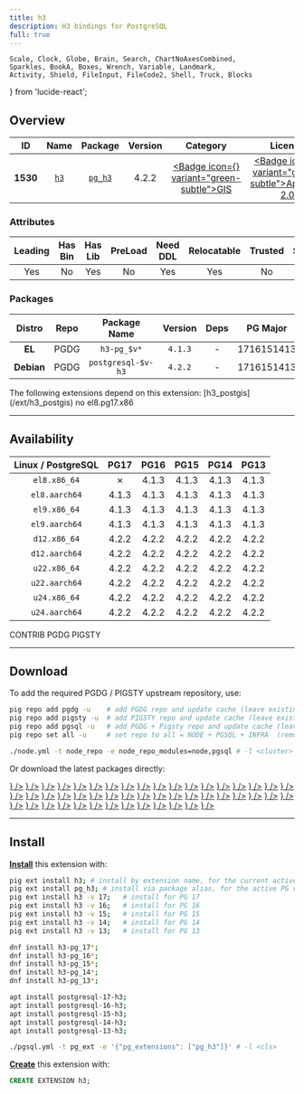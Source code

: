 ```yaml
---
title: h3
description: H3 bindings for PostgreSQL
full: true
---
```


    Scale, Clock, Globe, Brain, Search, ChartNoAxesCombined,
    Sparkles, BookA, Boxes, Wrench, Variable, Landmark,
    Activity, Shield, FileInput, FileCode2, Shell, Truck, Blocks
} from 'lucide-react';

## Overview

| <TooltipIconButton tooltip="Extension unique identifier" side="top">ID</TooltipIconButton> | <TooltipIconButton tooltip="Extension name" side="top">Name</TooltipIconButton> | <TooltipIconButton tooltip="Package name for installation" side="top">Package</TooltipIconButton> | <TooltipIconButton tooltip="Latest available extension version" side="top">Version</TooltipIconButton> | <TooltipIconButton tooltip="Extension category" side="top">Category</TooltipIconButton> | <TooltipIconButton tooltip="Open source license" side="top">License</TooltipIconButton> | <TooltipIconButton tooltip="Programming language" side="top">Lang</TooltipIconButton> |
|:--------:|:--------:|:----------:|:--------------:|:---------------------------------------:|:------------------------------------------------------:|:----:|
| **1530** | [`h3`](https://github.com/zachasme/h3-pg) | [`pg_h3`](/ext/h3) | 4.2.2 | <a href="/ext/gis" className="no-underline"><Badge icon={<Globe />} variant="green-subtle">GIS</Badge></a> | <a href="/ext/list/license#apache-20" className="no-underline"><Badge icon={<Scale />} variant="green-subtle">Apache-2.0</Badge></a> | <a href="/ext/list/lang#c"><Badge icon={<FileCode2 />} variant="blue-subtle">C</Badge></a> |

### Attributes

| <TooltipIconButton tooltip="The Primary Leading extension in the Package" side="top">Leading</TooltipIconButton> | <TooltipIconButton tooltip="Contains binary utils" side="top">Has Bin</TooltipIconButton> | <TooltipIconButton tooltip="Contains .so shared library files" side="top">Has Lib</TooltipIconButton> | <TooltipIconButton tooltip="Requires preloading via shared_preload_libraries" side="top">PreLoad</TooltipIconButton> | <TooltipIconButton tooltip="Requires CREATE EXTENSION DDL command" side="top">Need DDL</TooltipIconButton> | <TooltipIconButton tooltip="Can be installed in any schema" side="top">Relocatable</TooltipIconButton> | <TooltipIconButton tooltip="Can be created by non-superuser" side="top">Trusted</TooltipIconButton> | <TooltipIconButton tooltip="Schemas used by this extension" side="top">Schemas</TooltipIconButton> |
|:-------:|:-------:|:-------:|:-------:|:--------:|:-----------:|:-------:|:-------:|
| Yes | No | Yes | No | Yes | Yes | No | - |

### Packages

| <TooltipIconButton tooltip="Linux distribution family, EL or Debian" side="top">Distro</TooltipIconButton> | <TooltipIconButton tooltip="Package repository" side="top">Repo</TooltipIconButton> | <TooltipIconButton tooltip="The RPM/DEB Package Name Pattern (replace $v with real pg major)" side="top">Package Name</TooltipIconButton> | <TooltipIconButton tooltip="Latest package version" side="top">Version</TooltipIconButton> | <TooltipIconButton tooltip="RPM/DEB Package dependencies" side="top">Deps</TooltipIconButton> | <TooltipIconButton tooltip="Available in these PostgreSQL Major Versions" side="top">PG Major</TooltipIconButton> |
|:----------:|:--------:|:------------------------:|:-----------:|:------------:|:------------------:|
|   **EL**   | <Badge variant="blue-subtle"><span className="font-bold">PGDG</span></Badge> | `h3-pg_$v*` | `4.1.3` | - | <Badge variant="green-subtle">17</Badge><Badge variant="green-subtle">16</Badge><Badge variant="green-subtle">15</Badge><Badge variant="green-subtle">14</Badge><Badge variant="green-subtle">13</Badge> |
| **Debian** | <Badge variant="blue-subtle"><span className="font-bold">PGDG</span></Badge> | `postgresql-$v-h3` | `4.2.2` | - | <Badge variant="green-subtle">17</Badge><Badge variant="green-subtle">16</Badge><Badge variant="green-subtle">15</Badge><Badge variant="green-subtle">14</Badge><Badge variant="green-subtle">13</Badge> |


<Callout title="Dependent Extensions" type="info">
    The following extensions depend on this extension: [h3_postgis](/ext/h3_postgis)
</Callout>

<Callout title="Comments" type="info">
    no el8.pg17.x86
</Callout>


------

## Availability

| <TooltipIconButton tooltip="Linux Distro Arch / PostgreSQL Major Version" side="top">Linux / PostgreSQL </TooltipIconButton> | **PG17** | **PG16** | **PG15** | **PG14** | **PG13** |
|:-----:|:-----:|:-----:|:-----:|:-----:|:-----:|
| `el8.x86_64` | <Badge variant="red-subtle">✗</Badge> | <Badge variant="blue-subtle">4.1.3</Badge> | <Badge variant="blue-subtle">4.1.3</Badge> | <Badge variant="blue-subtle">4.1.3</Badge> | <Badge variant="blue-subtle">4.1.3</Badge> |
| `el8.aarch64` | <Badge variant="blue-subtle">4.1.3</Badge> | <Badge variant="blue-subtle">4.1.3</Badge> | <Badge variant="blue-subtle">4.1.3</Badge> | <Badge variant="blue-subtle">4.1.3</Badge> | <Badge variant="blue-subtle">4.1.3</Badge> |
| `el9.x86_64` | <Badge variant="blue-subtle">4.1.3</Badge> | <Badge variant="blue-subtle">4.1.3</Badge> | <Badge variant="blue-subtle">4.1.3</Badge> | <Badge variant="blue-subtle">4.1.3</Badge> | <Badge variant="blue-subtle">4.1.3</Badge> |
| `el9.aarch64` | <Badge variant="blue-subtle">4.1.3</Badge> | <Badge variant="blue-subtle">4.1.3</Badge> | <Badge variant="blue-subtle">4.1.3</Badge> | <Badge variant="blue-subtle">4.1.3</Badge> | <Badge variant="blue-subtle">4.1.3</Badge> |
| `d12.x86_64` | <Badge variant="blue-subtle">4.2.2</Badge> | <Badge variant="blue-subtle">4.2.2</Badge> | <Badge variant="blue-subtle">4.2.2</Badge> | <Badge variant="blue-subtle">4.2.2</Badge> | <Badge variant="blue-subtle">4.2.2</Badge> |
| `d12.aarch64` | <Badge variant="blue-subtle">4.2.2</Badge> | <Badge variant="blue-subtle">4.2.2</Badge> | <Badge variant="blue-subtle">4.2.2</Badge> | <Badge variant="blue-subtle">4.2.2</Badge> | <Badge variant="blue-subtle">4.2.2</Badge> |
| `u22.x86_64` | <Badge variant="blue-subtle">4.2.2</Badge> | <Badge variant="blue-subtle">4.2.2</Badge> | <Badge variant="blue-subtle">4.2.2</Badge> | <Badge variant="blue-subtle">4.2.2</Badge> | <Badge variant="blue-subtle">4.2.2</Badge> |
| `u22.aarch64` | <Badge variant="blue-subtle">4.2.2</Badge> | <Badge variant="blue-subtle">4.2.2</Badge> | <Badge variant="blue-subtle">4.2.2</Badge> | <Badge variant="blue-subtle">4.2.2</Badge> | <Badge variant="blue-subtle">4.2.2</Badge> |
| `u24.x86_64` | <Badge variant="blue-subtle">4.2.2</Badge> | <Badge variant="blue-subtle">4.2.2</Badge> | <Badge variant="blue-subtle">4.2.2</Badge> | <Badge variant="blue-subtle">4.2.2</Badge> | <Badge variant="blue-subtle">4.2.2</Badge> |
| `u24.aarch64` | <Badge variant="blue-subtle">4.2.2</Badge> | <Badge variant="blue-subtle">4.2.2</Badge> | <Badge variant="blue-subtle">4.2.2</Badge> | <Badge variant="blue-subtle">4.2.2</Badge> | <Badge variant="blue-subtle">4.2.2</Badge> |

<Badge variant="green-subtle"><span className="font-black">CONTRIB</span></Badge> <Badge variant="blue-subtle"><span className="font-black">PGDG</span></Badge> <Badge variant="amber-subtle"><span className="font-black">PIGSTY</span></Badge>

------

## Download

To add the required PGDG / PIGSTY upstream repository, use:

```bash tab="pig"
pig repo add pgdg -u    # add PGDG repo and update cache (leave existing repos)
pig repo add pigsty -u  # add PIGSTY repo and update cache (leave existing repos)
pig repo add pgsql -u   # add PGDG + Pigsty repo and update cache (leave existing repos)
pig repo set all -u     # set repo to all = NODE + PGSQL + INFRA  (remove existing repos)
```
```bash tab="pigsty"
./node.yml -t node_repo -e node_repo_modules=node,pgsql # -l <cluster>
```

Or download the latest packages directly:

<Files>
    <Folder name="el8.x86_64">
        <a href="https://download.postgresql.org/pub/repos/yum/16/redhat/rhel-8-x86_64/h3-pg_16-4.1.3-1PGDG.rhel8.x86_64.rpm"><File name="h3-pg_16-4.1.3-1PGDG.rhel8.x86_64.rpm" icon={<Package className="text-emerald-500" />} /></a>
        <a href="https://download.postgresql.org/pub/repos/yum/15/redhat/rhel-8-x86_64/h3-pg_15-4.1.3-1PGDG.rhel8.x86_64.rpm"><File name="h3-pg_15-4.1.3-1PGDG.rhel8.x86_64.rpm" icon={<Package className="text-emerald-500" />} /></a>
        <a href="https://download.postgresql.org/pub/repos/yum/14/redhat/rhel-8-x86_64/h3-pg_14-4.1.3-1PGDG.rhel8.x86_64.rpm"><File name="h3-pg_14-4.1.3-1PGDG.rhel8.x86_64.rpm" icon={<Package className="text-emerald-500" />} /></a>
        <a href="https://download.postgresql.org/pub/repos/yum/13/redhat/rhel-8-x86_64/h3-pg_13-4.1.3-1PGDG.rhel8.x86_64.rpm"><File name="h3-pg_13-4.1.3-1PGDG.rhel8.x86_64.rpm" icon={<Package className="text-emerald-500" />} /></a>
    </Folder>
    <Folder name="el8.aarch64">
        <a href="https://download.postgresql.org/pub/repos/yum/17/redhat/rhel-8-aarch64/h3-pg_17-4.1.3-3PGDG.rhel8.aarch64.rpm"><File name="h3-pg_17-4.1.3-3PGDG.rhel8.aarch64.rpm" icon={<Package className="text-orange-500" />} /></a>
        <a href="https://download.postgresql.org/pub/repos/yum/16/redhat/rhel-8-aarch64/h3-pg_16-4.1.3-1PGDG.rhel8.aarch64.rpm"><File name="h3-pg_16-4.1.3-1PGDG.rhel8.aarch64.rpm" icon={<Package className="text-orange-500" />} /></a>
        <a href="https://download.postgresql.org/pub/repos/yum/15/redhat/rhel-8-aarch64/h3-pg_15-4.1.3-1PGDG.rhel8.aarch64.rpm"><File name="h3-pg_15-4.1.3-1PGDG.rhel8.aarch64.rpm" icon={<Package className="text-orange-500" />} /></a>
        <a href="https://download.postgresql.org/pub/repos/yum/14/redhat/rhel-8-aarch64/h3-pg_14-4.1.3-1PGDG.rhel8.aarch64.rpm"><File name="h3-pg_14-4.1.3-1PGDG.rhel8.aarch64.rpm" icon={<Package className="text-orange-500" />} /></a>
        <a href="https://download.postgresql.org/pub/repos/yum/13/redhat/rhel-8-aarch64/h3-pg_13-4.1.3-1PGDG.rhel8.aarch64.rpm"><File name="h3-pg_13-4.1.3-1PGDG.rhel8.aarch64.rpm" icon={<Package className="text-orange-500" />} /></a>
    </Folder>
    <Folder name="el9.x86_64">
        <a href="https://download.postgresql.org/pub/repos/yum/17/redhat/rhel-9-x86_64/h3-pg_17-4.1.3-3PGDG.rhel9.x86_64.rpm"><File name="h3-pg_17-4.1.3-3PGDG.rhel9.x86_64.rpm" icon={<Package className="text-emerald-500" />} /></a>
        <a href="https://download.postgresql.org/pub/repos/yum/16/redhat/rhel-9-x86_64/h3-pg_16-4.1.3-1PGDG.rhel9.x86_64.rpm"><File name="h3-pg_16-4.1.3-1PGDG.rhel9.x86_64.rpm" icon={<Package className="text-emerald-500" />} /></a>
        <a href="https://download.postgresql.org/pub/repos/yum/15/redhat/rhel-9-x86_64/h3-pg_15-4.1.3-1PGDG.rhel9.x86_64.rpm"><File name="h3-pg_15-4.1.3-1PGDG.rhel9.x86_64.rpm" icon={<Package className="text-emerald-500" />} /></a>
        <a href="https://download.postgresql.org/pub/repos/yum/14/redhat/rhel-9-x86_64/h3-pg_14-4.1.3-1PGDG.rhel9.x86_64.rpm"><File name="h3-pg_14-4.1.3-1PGDG.rhel9.x86_64.rpm" icon={<Package className="text-emerald-500" />} /></a>
        <a href="https://download.postgresql.org/pub/repos/yum/13/redhat/rhel-9-x86_64/h3-pg_13-4.1.3-1PGDG.rhel9.x86_64.rpm"><File name="h3-pg_13-4.1.3-1PGDG.rhel9.x86_64.rpm" icon={<Package className="text-emerald-500" />} /></a>
    </Folder>
    <Folder name="el9.aarch64">
        <a href="https://download.postgresql.org/pub/repos/yum/17/redhat/rhel-9-aarch64/h3-pg_17-4.1.3-3PGDG.rhel9.aarch64.rpm"><File name="h3-pg_17-4.1.3-3PGDG.rhel9.aarch64.rpm" icon={<Package className="text-orange-500" />} /></a>
        <a href="https://download.postgresql.org/pub/repos/yum/16/redhat/rhel-9-aarch64/h3-pg_16-4.1.3-1PGDG.rhel9.aarch64.rpm"><File name="h3-pg_16-4.1.3-1PGDG.rhel9.aarch64.rpm" icon={<Package className="text-orange-500" />} /></a>
        <a href="https://download.postgresql.org/pub/repos/yum/15/redhat/rhel-9-aarch64/h3-pg_15-4.1.3-1PGDG.rhel9.aarch64.rpm"><File name="h3-pg_15-4.1.3-1PGDG.rhel9.aarch64.rpm" icon={<Package className="text-orange-500" />} /></a>
        <a href="https://download.postgresql.org/pub/repos/yum/14/redhat/rhel-9-aarch64/h3-pg_14-4.1.3-1PGDG.rhel9.aarch64.rpm"><File name="h3-pg_14-4.1.3-1PGDG.rhel9.aarch64.rpm" icon={<Package className="text-orange-500" />} /></a>
        <a href="https://download.postgresql.org/pub/repos/yum/13/redhat/rhel-9-aarch64/h3-pg_13-4.1.3-1PGDG.rhel9.aarch64.rpm"><File name="h3-pg_13-4.1.3-1PGDG.rhel9.aarch64.rpm" icon={<Package className="text-orange-500" />} /></a>
    </Folder>
    <Folder name="d12.x86_64">
        <a href="https://apt.postgresql.org/pub/repos/apt/pool/main/h/h3-pg/postgresql-17-h3_4.2.2-1.pgdg120+1_arm64.deb"><File name="postgresql-17-h3_4.2.2-1.pgdg120+1_arm64.deb" icon={<Box className="text-emerald-500" />} /></a>
        <a href="https://apt.postgresql.org/pub/repos/apt/pool/main/h/h3-pg/postgresql-16-h3_4.2.2-1.pgdg120+1_arm64.deb"><File name="postgresql-16-h3_4.2.2-1.pgdg120+1_arm64.deb" icon={<Box className="text-emerald-500" />} /></a>
        <a href="https://apt.postgresql.org/pub/repos/apt/pool/main/h/h3-pg/postgresql-15-h3_4.2.2-1.pgdg120+1_arm64.deb"><File name="postgresql-15-h3_4.2.2-1.pgdg120+1_arm64.deb" icon={<Box className="text-emerald-500" />} /></a>
        <a href="https://apt.postgresql.org/pub/repos/apt/pool/main/h/h3-pg/postgresql-14-h3_4.2.2-1.pgdg120+1_arm64.deb"><File name="postgresql-14-h3_4.2.2-1.pgdg120+1_arm64.deb" icon={<Box className="text-emerald-500" />} /></a>
        <a href="https://apt.postgresql.org/pub/repos/apt/pool/main/h/h3-pg/postgresql-13-h3_4.2.2-1.pgdg120+1_arm64.deb"><File name="postgresql-13-h3_4.2.2-1.pgdg120+1_arm64.deb" icon={<Box className="text-emerald-500" />} /></a>
    </Folder>
    <Folder name="d12.aarch64">
        <a href="https://apt.postgresql.org/pub/repos/apt/pool/main/h/h3-pg/postgresql-17-h3_4.2.2-1.pgdg120+1_amd64.deb"><File name="postgresql-17-h3_4.2.2-1.pgdg120+1_amd64.deb" icon={<Box className="text-orange-500" />} /></a>
        <a href="https://apt.postgresql.org/pub/repos/apt/pool/main/h/h3-pg/postgresql-16-h3_4.2.2-1.pgdg120+1_amd64.deb"><File name="postgresql-16-h3_4.2.2-1.pgdg120+1_amd64.deb" icon={<Box className="text-orange-500" />} /></a>
        <a href="https://apt.postgresql.org/pub/repos/apt/pool/main/h/h3-pg/postgresql-15-h3_4.2.2-1.pgdg120+1_amd64.deb"><File name="postgresql-15-h3_4.2.2-1.pgdg120+1_amd64.deb" icon={<Box className="text-orange-500" />} /></a>
        <a href="https://apt.postgresql.org/pub/repos/apt/pool/main/h/h3-pg/postgresql-14-h3_4.2.2-1.pgdg120+1_amd64.deb"><File name="postgresql-14-h3_4.2.2-1.pgdg120+1_amd64.deb" icon={<Box className="text-orange-500" />} /></a>
        <a href="https://apt.postgresql.org/pub/repos/apt/pool/main/h/h3-pg/postgresql-13-h3_4.2.2-1.pgdg120+1_amd64.deb"><File name="postgresql-13-h3_4.2.2-1.pgdg120+1_amd64.deb" icon={<Box className="text-orange-500" />} /></a>
    </Folder>
    <Folder name="u22.x86_64">
        <a href="https://apt.postgresql.org/pub/repos/apt/pool/main/h/h3-pg/postgresql-17-h3_4.2.2-1.pgdg22.04+1_amd64.deb"><File name="postgresql-17-h3_4.2.2-1.pgdg22.04+1_amd64.deb" icon={<Box className="text-emerald-500" />} /></a>
        <a href="https://apt.postgresql.org/pub/repos/apt/pool/main/h/h3-pg/postgresql-16-h3_4.2.2-1.pgdg22.04+1_amd64.deb"><File name="postgresql-16-h3_4.2.2-1.pgdg22.04+1_amd64.deb" icon={<Box className="text-emerald-500" />} /></a>
        <a href="https://apt.postgresql.org/pub/repos/apt/pool/main/h/h3-pg/postgresql-15-h3_4.2.2-1.pgdg22.04+1_amd64.deb"><File name="postgresql-15-h3_4.2.2-1.pgdg22.04+1_amd64.deb" icon={<Box className="text-emerald-500" />} /></a>
        <a href="https://apt.postgresql.org/pub/repos/apt/pool/main/h/h3-pg/postgresql-14-h3_4.2.2-1.pgdg22.04+1_amd64.deb"><File name="postgresql-14-h3_4.2.2-1.pgdg22.04+1_amd64.deb" icon={<Box className="text-emerald-500" />} /></a>
        <a href="https://apt.postgresql.org/pub/repos/apt/pool/main/h/h3-pg/postgresql-13-h3_4.2.2-1.pgdg22.04+1_amd64.deb"><File name="postgresql-13-h3_4.2.2-1.pgdg22.04+1_amd64.deb" icon={<Box className="text-emerald-500" />} /></a>
    </Folder>
    <Folder name="u22.aarch64">
        <a href="https://apt.postgresql.org/pub/repos/apt/pool/main/h/h3-pg/postgresql-17-h3_4.2.2-1.pgdg22.04+1_arm64.deb"><File name="postgresql-17-h3_4.2.2-1.pgdg22.04+1_arm64.deb" icon={<Box className="text-orange-500" />} /></a>
        <a href="https://apt.postgresql.org/pub/repos/apt/pool/main/h/h3-pg/postgresql-16-h3_4.2.2-1.pgdg22.04+1_arm64.deb"><File name="postgresql-16-h3_4.2.2-1.pgdg22.04+1_arm64.deb" icon={<Box className="text-orange-500" />} /></a>
        <a href="https://apt.postgresql.org/pub/repos/apt/pool/main/h/h3-pg/postgresql-15-h3_4.2.2-1.pgdg22.04+1_arm64.deb"><File name="postgresql-15-h3_4.2.2-1.pgdg22.04+1_arm64.deb" icon={<Box className="text-orange-500" />} /></a>
        <a href="https://apt.postgresql.org/pub/repos/apt/pool/main/h/h3-pg/postgresql-14-h3_4.2.2-1.pgdg22.04+1_arm64.deb"><File name="postgresql-14-h3_4.2.2-1.pgdg22.04+1_arm64.deb" icon={<Box className="text-orange-500" />} /></a>
        <a href="https://apt.postgresql.org/pub/repos/apt/pool/main/h/h3-pg/postgresql-13-h3_4.2.2-1.pgdg22.04+1_arm64.deb"><File name="postgresql-13-h3_4.2.2-1.pgdg22.04+1_arm64.deb" icon={<Box className="text-orange-500" />} /></a>
    </Folder>
    <Folder name="u24.x86_64">
        <a href="https://apt.postgresql.org/pub/repos/apt/pool/main/h/h3-pg/postgresql-17-h3_4.2.2-1.pgdg24.04+1_amd64.deb"><File name="postgresql-17-h3_4.2.2-1.pgdg24.04+1_amd64.deb" icon={<Box className="text-emerald-500" />} /></a>
        <a href="https://apt.postgresql.org/pub/repos/apt/pool/main/h/h3-pg/postgresql-16-h3_4.2.2-1.pgdg24.04+1_amd64.deb"><File name="postgresql-16-h3_4.2.2-1.pgdg24.04+1_amd64.deb" icon={<Box className="text-emerald-500" />} /></a>
        <a href="https://apt.postgresql.org/pub/repos/apt/pool/main/h/h3-pg/postgresql-15-h3_4.2.2-1.pgdg24.04+1_amd64.deb"><File name="postgresql-15-h3_4.2.2-1.pgdg24.04+1_amd64.deb" icon={<Box className="text-emerald-500" />} /></a>
        <a href="https://apt.postgresql.org/pub/repos/apt/pool/main/h/h3-pg/postgresql-14-h3_4.2.2-1.pgdg24.04+1_amd64.deb"><File name="postgresql-14-h3_4.2.2-1.pgdg24.04+1_amd64.deb" icon={<Box className="text-emerald-500" />} /></a>
        <a href="https://apt.postgresql.org/pub/repos/apt/pool/main/h/h3-pg/postgresql-13-h3_4.2.2-1.pgdg24.04+1_amd64.deb"><File name="postgresql-13-h3_4.2.2-1.pgdg24.04+1_amd64.deb" icon={<Box className="text-emerald-500" />} /></a>
    </Folder>
    <Folder name="u24.aarch64">
        <a href="https://apt.postgresql.org/pub/repos/apt/pool/main/h/h3-pg/postgresql-17-h3_4.2.2-1.pgdg24.04+1_arm64.deb"><File name="postgresql-17-h3_4.2.2-1.pgdg24.04+1_arm64.deb" icon={<Box className="text-orange-500" />} /></a>
        <a href="https://apt.postgresql.org/pub/repos/apt/pool/main/h/h3-pg/postgresql-16-h3_4.2.2-1.pgdg24.04+1_arm64.deb"><File name="postgresql-16-h3_4.2.2-1.pgdg24.04+1_arm64.deb" icon={<Box className="text-orange-500" />} /></a>
        <a href="https://apt.postgresql.org/pub/repos/apt/pool/main/h/h3-pg/postgresql-15-h3_4.2.2-1.pgdg24.04+1_arm64.deb"><File name="postgresql-15-h3_4.2.2-1.pgdg24.04+1_arm64.deb" icon={<Box className="text-orange-500" />} /></a>
        <a href="https://apt.postgresql.org/pub/repos/apt/pool/main/h/h3-pg/postgresql-14-h3_4.2.2-1.pgdg24.04+1_arm64.deb"><File name="postgresql-14-h3_4.2.2-1.pgdg24.04+1_arm64.deb" icon={<Box className="text-orange-500" />} /></a>
        <a href="https://apt.postgresql.org/pub/repos/apt/pool/main/h/h3-pg/postgresql-13-h3_4.2.2-1.pgdg24.04+1_arm64.deb"><File name="postgresql-13-h3_4.2.2-1.pgdg24.04+1_arm64.deb" icon={<Box className="text-orange-500" />} /></a>
    </Folder>
</Files>

------

## Install

[**Install**](/docs/pgsql/ext/install) this extension with:

```bash tab="pig"
pig ext install h3; # install by extension name, for the current active PG version
pig ext install pg_h3; # install via package alias, for the active PG version
pig ext install h3 -v 17;   # install for PG 17
pig ext install h3 -v 16;   # install for PG 16
pig ext install h3 -v 15;   # install for PG 15
pig ext install h3 -v 14;   # install for PG 14
pig ext install h3 -v 13;   # install for PG 13
```
```bash tab="yum" 
dnf install h3-pg_17*;
dnf install h3-pg_16*;
dnf install h3-pg_15*;
dnf install h3-pg_14*;
dnf install h3-pg_13*;
```
```bash tab="apt" 
apt install postgresql-17-h3;
apt install postgresql-16-h3;
apt install postgresql-15-h3;
apt install postgresql-14-h3;
apt install postgresql-13-h3;
```
```bash tab="ansible"
./pgsql.yml -t pg_ext -e '{"pg_extensions": ["pg_h3"]}' # -l <cls>
```

[**Create**](/docs/pgsql/ext/create) this extension with:

```sql
CREATE EXTENSION h3;
```


